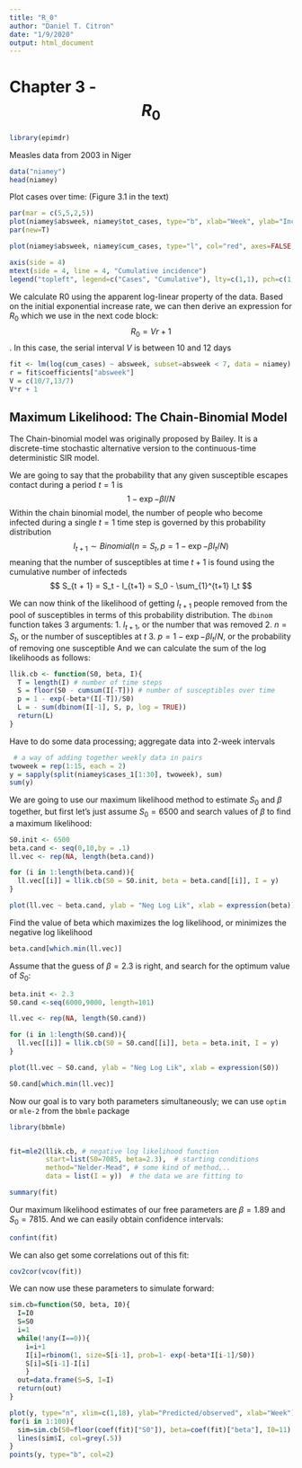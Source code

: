 ```yaml
---
title: "R_0"
author: "Daniel T. Citron"
date: "1/9/2020"
output: html_document
---
```


# Chapter 3 - $$R_0$$

```r
library(epimdr)
```

Measles data from 2003 in Niger
```r
data("niamey")
head(niamey)
```

Plot cases over time: (Figure 3.1 in the text)
```r
par(mar = c(5,5,2,5))
plot(niamey$absweek, niamey$tot_cases, type="b", xlab="Week", ylab="Incidence") 
par(new=T)

plot(niamey$absweek, niamey$cum_cases, type="l", col="red", axes=FALSE, xlab=NA, ylab=NA, log="y")

axis(side = 4)
mtext(side = 4, line = 4, "Cumulative incidence") 
legend("topleft", legend=c("Cases", "Cumulative"), lty=c(1,1), pch=c(1,NA), col=c("black", "red"))
```

We calculate R0 using the apparent log-linear property of the data. Based on the initial exponential increase rate, we can then derive an expression for $R_0$ which we use in the next code block: $$R_0 = Vr + 1$$. In this case, the serial interval $V$ is between 10 and 12 days

```r
fit <- lm(log(cum_cases) ~ absweek, subset=absweek < 7, data = niamey)
r = fit$coefficients["absweek"]
V = c(10/7,13/7)
V*r + 1
```

## Maximum Likelihood: The Chain-Binomial Model

The Chain-binomial model was originally proposed by Bailey. It is a discrete-time stochastic alternative version to the continuous-time deterministic SIR model.

We are going to say that the probability that any given susceptible escapes contact during a period $t = 1$ is
$$1 - \exp{-\beta I /N}$$
Within the chain binomial model, the number of people who become infected during a single $t=1$ time step is governed by this probability distribution
$$I_{t+1} \sim Binomial\left(n = S_t, p = 1 - \exp{-\beta I_t/N} \right)$$
meaning that the number of susceptibles at time $t+1$ is found using the cumulative number of infecteds 
$$ S_{t + 1} = S_t - I_{t+1} = S_0 - \sum_{1}^{t+1} I_t $$

We can now think of the likelihood of getting $I_{t+1}$ people removed from the pool of susceptibles in terms of this probability distribution. The `dbinom` function takes 3 arguments: 
1. $I_{t+1}$, or the number that was removed
2. $n = S_t$, or the number of susceptibles at $t$
3. $p = 1 - \exp{-\beta I_t/N}$, or the probability of removing one susceptible
And we can calculate the sum of the log likelihoods as follows:
```r
llik.cb <- function(S0, beta, I){
  T = length(I) # number of time steps
  S = floor(S0 - cumsum(I[-T])) # number of susceptibles over time
  p = 1 - exp(-beta*(I[-T])/S0)
  L = - sum(dbinom(I[-1], S, p, log = TRUE))
  return(L)
}
```

Have to do some data processing; aggregate data into 2-week intervals
```r
 # a way of adding together weekly data in pairs
twoweek = rep(1:15, each = 2)
y = sapply(split(niamey$cases_1[1:30], twoweek), sum)
sum(y)

```

We are going to use our maximum likelihood method to estimate $S_0$ and $\beta$ together, but first let's just assume $S_0 = 6500$ and search values of $\beta$ to find a maximum likelihood:
```r
S0.init <- 6500
beta.cand <- seq(0,10,by = .1)
ll.vec <- rep(NA, length(beta.cand))

for (i in 1:length(beta.cand)){
  ll.vec[[i]] = llik.cb(S0 = S0.init, beta = beta.cand[[i]], I = y)
}

plot(ll.vec ~ beta.cand, ylab = "Neg Log Lik", xlab = expression(beta))
```
Find the value of beta which maximizes the log likelihood, or minimizes the negative log likelihood
```r
beta.cand[which.min(ll.vec)]
```

Assume that the guess of $\beta = 2.3$ is right, and search for the optimum value of $S_0$:
```r
beta.init <- 2.3
S0.cand <-seq(6000,9000, length=101)

ll.vec <- rep(NA, length(S0.cand))

for (i in 1:length(S0.cand)){
  ll.vec[[i]] = llik.cb(S0 = S0.cand[[i]], beta = beta.init, I = y)
}

plot(ll.vec ~ S0.cand, ylab = "Neg Log Lik", xlab = expression(S0))
```
```r
S0.cand[which.min(ll.vec)]
```

Now our goal is to vary both parameters simultaneously; we can use `optim` or `mle-2` from the `bbmle` package
```r
library(bbmle)


fit=mle2(llik.cb, # negative log likelihood function
         start=list(S0=7085, beta=2.3),  # starting conditions
         method="Nelder-Mead", # some kind of method...
         data = list(I = y))  # the data we are fitting to

summary(fit)
```

Our maximum likelihood estimates of our free parameters are $\beta = 1.89$ and $S_0 = 7815$. And we can easily obtain confidence intervals:
```r
confint(fit)
```

We can also get some correlations out of this fit:
```r
cov2cor(vcov(fit))
```

We can now use these parameters to simulate forward:
```r
sim.cb=function(S0, beta, I0){ 
  I=I0
  S=S0
  i=1 
  while(!any(I==0)){
    i=i+1
    I[i]=rbinom(1, size=S[i-1], prob=1- exp(-beta*I[i-1]/S0)) 
    S[i]=S[i-1]-I[i]
    }
  out=data.frame(S=S, I=I)
  return(out) 
}
```

```r
plot(y, type="n", xlim=c(1,18), ylab="Predicted/observed", xlab="Week")
for(i in 1:100){
  sim=sim.cb(S0=floor(coef(fit)["S0"]), beta=coef(fit)["beta"], I0=11)
  lines(sim$I, col=grey(.5))
}
points(y, type="b", col=2)
```

